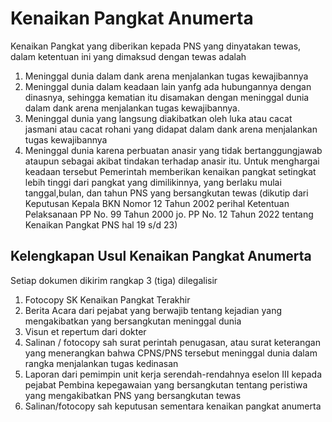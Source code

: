# Kenaikan Pangkat Anumerta

Kenaikan Pangkat yang diberikan kepada PNS yang dinyatakan tewas, dalam ketentuan ini yang dimaksud dengan tewas adalah

1. Meninggal dunia dalam dank arena menjalankan tugas kewajibannya
2. Meninggal dunia dalam keadaan lain yanfg ada hubungannya dengan dinasnya, sehingga kematian itu disamakan dengan meninggal dunia dalam dank arena menjalankan tugas kewajibannya.
3.	Meninggal dunia yang langsung diakibatkan oleh luka atau cacat jasmani atau cacat rohani yang didapat dalam dank arena menjalankan tugas kewajibannya
4.	Meninggal dunia karena perbuatan anasir yang tidak bertanggungjawab ataupun sebagai akibat tindakan terhadap anasir itu.
Untuk menghargai keadaan tersebut Pemerintah memberikan kenaikan pangkat setingkat lebih tinggi dari pangkat yang dimilikinnya, yang berlaku mulai tanggal,bulan, dan tahun PNS yang bersangkutan tewas (dikutip dari Keputusan Kepala BKN Nomor 12 Tahun 2002 perihal Ketentuan Pelaksanaan PP No. 99 Tahun 2000 jo. PP No. 12 Tahun 2022 tentang Kenaikan Pangkat PNS hal 19 s/d 23)

## Kelengkapan Usul Kenaikan Pangkat Anumerta

Setiap dokumen dikirim rangkap 3 (tiga) dilegalisir

1. Fotocopy SK Kenaikan Pangkat Terakhir
2. Berita Acara dari pejabat yang berwajib tentang kejadian yang mengakibatkan yang bersangkutan meninggal dunia
3. Visun et repertum dari dokter
4. Salinan / fotocopy sah surat perintah penugasan, atau surat keterangan yang menerangkan bahwa CPNS/PNS tersebut meninggal dunia dalam rangka menjalankan tugas kedinasan
5. Laporan dari pemimpin unit kerja serendah-rendahnya eselon III  kepada pejabat Pembina kepegawaian yang bersangkutan tentang peristiwa yang mengakibatkan PNS yang bersangkutan tewas
6. Salinan/fotocopy sah keputusan sementara kenaikan pangkat anumerta
